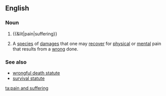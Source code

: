 ==English==

===Noun===
{{en-noun|head=[[pain]] and [[suffering]]|-}}

# {{&lit|pain|suffering}}
# {{legal}} A [[species]] of [[damages]] that one may [[recover]] for [[physical]] or [[mental]] pain that results from a [[wrong]] done.

===See also===
* [[wrongful death statute]]
* [[survival statute]]

[[ta:pain and suffering]]